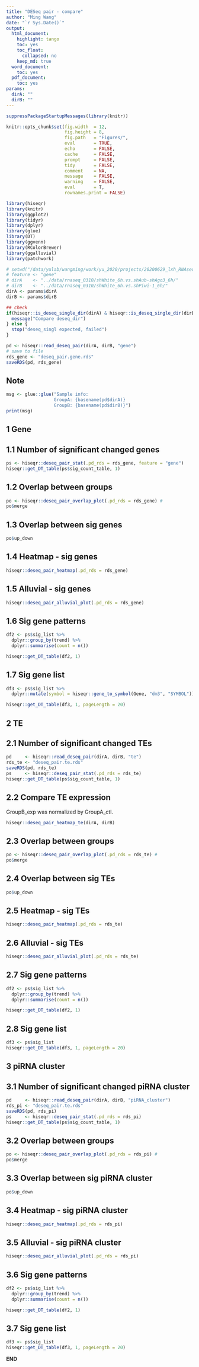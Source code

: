 ```yaml
---
title: "DESeq pair - compare"
author: "Ming Wang"
date: "`r Sys.Date()`"
output:
  html_document:
    highlight: tango
    toc: yes
    toc_float:
      collapsed: no
    keep_md: true
  word_document:
    toc: yes
  pdf_document:
    toc: yes
params:
  dirA: ""
  dirB: ""
---
```


```r
suppressPackageStartupMessages(library(knitr))

knitr::opts_chunk$set(fig.width  = 12, 
                      fig.height = 8, 
                      fig.path   = "Figures/",
                      eval       = TRUE,
                      echo       = FALSE,
                      cache      = FALSE,
                      prompt     = FALSE,
                      tidy       = FALSE,
                      comment    = NA,
                      message    = FALSE,
                      warning    = FALSE,
                      eval       = T,
                      rownames.print = FALSE)
```


```r
library(hiseqr)
library(knitr)
library(ggplot2)
library(tidyr)
library(dplyr)
library(glue)
library(DT)
library(ggvenn)
library(RColorBrewer)
library(ggalluvial)
library(patchwork)
```


```r
# setwd("/data/yulab/wangming/work/yu_2020/projects/20200629_lxh_RNAseq/results/20200702_rnaseq_cmp/aaa")
# feature <- "gene"
# dirA    <- "../data/rnaseq_0310/shWhite_6h.vs.shAub-shAgo3_6h/"
# dirB    <- "../data/rnaseq_0310/shWhite_6h.vs.shPiwi-1_6h/"
dirA <- params$dirA
dirB <- params$dirB

## check
if(hiseqr::is_deseq_single_dir(dirA) & hiseqr::is_deseq_single_dir(dirB)) {
  message("Compare deseq_dir")
} else {
  stop("deseq_singl expected, failed")
}
```


```r
pd <- hiseqr::read_deseq_pair(dirA, dirB, "gene")
# save to file
rds_gene <- "deseq_pair.gene.rds"
saveRDS(pd, rds_gene)
```

## Note

```r
msg <- glue::glue("Sample info:
                  GroupA: {basename(pd$dirA)}
                  GroupB: {basename(pd$dirB)}")
print(msg)
```

## 1 Gene

## 1.1 Number of significant changed genes

```r
ps <- hiseqr::deseq_pair_stat(.pd_rds = rds_gene, feature = "gene")
hiseqr::get_DT_table(ps$sig_count_table, 1)
```

## 1.2 Overlap between groups

```r
po <- hiseqr::deseq_pair_overlap_plot(.pd_rds = rds_gene) # 
po$merge
```

## 1.3 Overlap between sig genes

```r
po$up_down
```

## 1.4 Heatmap - sig genes

```r
hiseqr::deseq_pair_heatmap(.pd_rds = rds_gene)
```

## 1.5 Alluvial - sig genes

```r
hiseqr::deseq_pair_alluvial_plot(.pd_rds = rds_gene)
```

## 1.6 Sig gene patterns

```r
df2 <- ps$sig_list %>%
  dplyr::group_by(trend) %>%
  dplyr::summarise(count = n())

hiseqr::get_DT_table(df2, 1)
```

## 1.7 Sig gene list

```r
df3 <- ps$sig_list %>%
  dplyr::mutate(symbol = hiseqr::gene_to_symbol(Gene, "dm3", "SYMBOL"))

hiseqr::get_DT_table(df3, 1, pageLength = 20)
```


## 2 TE

## 2.1 Number of significant changed TEs

```r
pd     <- hiseqr::read_deseq_pair(dirA, dirB, "te")
rds_te <- "deseq_pair.te.rds"
saveRDS(pd, rds_te)
ps     <- hiseqr::deseq_pair_stat(.pd_rds = rds_te)
hiseqr::get_DT_table(ps$sig_count_table, 1)
```

## 2.2 Compare TE expression

GroupB_exp was normalized by GroupA_ctl.

```r
hiseqr::deseq_pair_heatmap_te(dirA, dirB)
```

## 2.3 Overlap between groups

```r
po <- hiseqr::deseq_pair_overlap_plot(.pd_rds = rds_te) # 
po$merge
```

## 2.4 Overlap between sig TEs

```r
po$up_down
```

## 2.5 Heatmap - sig TEs

```r
hiseqr::deseq_pair_heatmap(.pd_rds = rds_te)
```

## 2.6 Alluvial - sig TEs

```r
hiseqr::deseq_pair_alluvial_plot(.pd_rds = rds_te)
```

## 2.7 Sig gene patterns

```r
df2 <- ps$sig_list %>%
  dplyr::group_by(trend) %>%
  dplyr::summarise(count = n())

hiseqr::get_DT_table(df2, 1)
```

## 2.8 Sig gene list

```r
df3 <- ps$sig_list 
hiseqr::get_DT_table(df3, 1, pageLength = 20)
```


## 3 piRNA cluster

## 3.1 Number of significant changed piRNA cluster

```r
pd     <- hiseqr::read_deseq_pair(dirA, dirB, "piRNA_cluster")
rds_pi <- "deseq_pair.te.rds"
saveRDS(pd, rds_pi)
ps     <- hiseqr::deseq_pair_stat(.pd_rds = rds_pi)
hiseqr::get_DT_table(ps$sig_count_table, 1)
```

## 3.2 Overlap between groups

```r
po <- hiseqr::deseq_pair_overlap_plot(.pd_rds = rds_pi) # 
po$merge
```

## 3.3 Overlap between sig piRNA cluster

```r
po$up_down
```

## 3.4 Heatmap - sig piRNA cluster

```r
hiseqr::deseq_pair_heatmap(.pd_rds = rds_pi)
```

## 3.5 Alluvial - sig piRNA cluster

```r
hiseqr::deseq_pair_alluvial_plot(.pd_rds = rds_pi)
```

## 3.6 Sig gene patterns

```r
df2 <- ps$sig_list %>%
  dplyr::group_by(trend) %>%
  dplyr::summarise(count = n())

hiseqr::get_DT_table(df2, 1)
```

## 3.7 Sig gene list

```r
df3 <- ps$sig_list 
hiseqr::get_DT_table(df3, 1, pageLength = 20)
```




**END**

